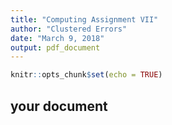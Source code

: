 ```yaml
---
title: "Computing Assignment VII"
author: "Clustered Errors"
date: "March 9, 2018"
output: pdf_document
---
```


```r
knitr::opts_chunk$set(echo = TRUE)
```

## your document

